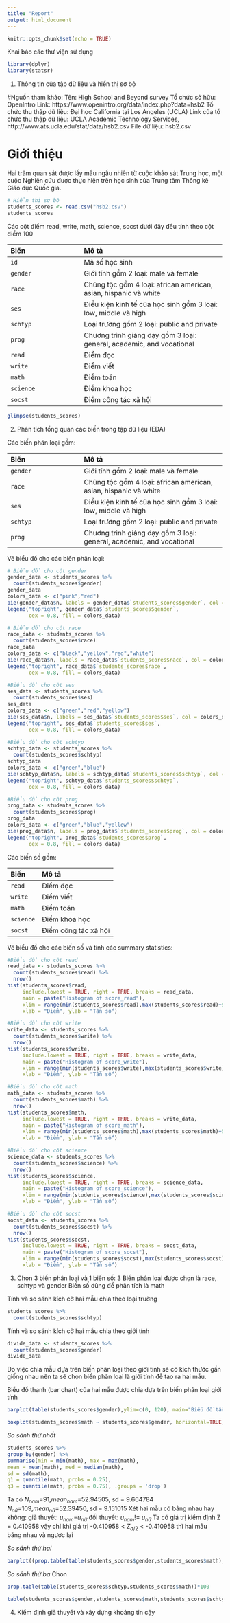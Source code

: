 ```yaml
---
title: "Report"
output: html_document
---
```


```r
knitr::opts_chunk$set(echo = TRUE)
```

Khai báo các thư viện sử dụng

```r
library(dplyr)
library(statsr)
```

1. Thông tin của tập dữ liệu và hiển thị sơ bộ

#Nguồn tham khảo:
Tên: High School and Beyond survey
Tổ chức sở hữu: OpenIntro
Link: https://www.openintro.org/data/index.php?data=hsb2
Tổ chức thu thập dữ liệu: Đại học California tại Los Angeles (UCLA)
Link của tổ chức thu thập dữ liệu: UCLA Academic Technology Services, http://www.ats.ucla.edu/stat/data/hsb2.csv
File dữ liệu: hsb2.csv

# Giới thiệu
Hai trăm quan sát được lấy mẫu ngẫu nhiên từ cuộc khảo sát Trung học, một cuộc Nghiên cứu được thực hiện trên học sinh của Trung tâm Thống kê Giáo dục Quốc gia.

```r
# Hiển thị sơ bộ
students_scores <- read.csv("hsb2.csv")
students_scores
```

Các cột điểm read, write, math, science, socst dưới đây đều tính theo cột điểm 100

| Biến                          |  Mô tả
|:----------------|:--------------------------------
|`id`                           | Mã số học sinh
|`gender`                       | Giới tính gồm 2 loại: male và female
|`race`                         | Chủng tộc gồm 4 loại: african american, asian, hispanic và white
|`ses`                          | Điều kiện kinh tế của học sinh gồm 3 loại:  low, middle và high
|`schtyp`                       | Loại trường gồm 2 loại: public and private
|`prog`                         | Chương trình giảng dạy gồm 3 loại: general, academic, and vocational
|`read`                         | Điểm đọc
|`write`                        | Điểm viết
|`math`                         | Điểm toán
|`science`                      | Điểm khoa học
|`socst`                        | Điểm công tác xã hội

```r
glimpse(students_scores)
```

2. Phân tích tổng quan các biến trong tập dữ liệu (EDA)

Các biến phân loại gồm:

| Biến                          |  Mô tả
|:----------------|:--------------------------------
|`gender`                       | Giới tính gồm 2 loại: male và female
|`race`                         | Chủng tộc gồm 4 loại: african american, asian, hispanic và white
|`ses`                          | Điều kiện kinh tế của học sinh gồm 3 loại:  low, middle và high
|`schtyp`                       | Loại trường gồm 2 loại: public and private
|`prog`                         | Chương trình giảng dạy gồm 3 loại: general, academic, and vocational

Vẽ biểu đồ cho các biến phân loại:

```r
# Biểu đồ cho cột gender
gender_data <- students_scores %>%
  count(students_scores$gender)
gender_data
colors_data <- c("pink","red")
pie(gender_data$n, labels = gender_data$`students_scores$gender`, col = colors_data, main="Pie Chart of gender")
legend("topright", gender_data$`students_scores$gender`, 
       cex = 0.8, fill = colors_data)
```

```r
# Biểu đồ cho cột race
race_data <- students_scores %>%
  count(students_scores$race)
race_data
colors_data <- c("black","yellow","red","white")
pie(race_data$n, labels = race_data$`students_scores$race`, col = colors_data, main="Pie Chart of race")
legend("topright", race_data$`students_scores$race`, 
       cex = 0.8, fill = colors_data)
```

```r
#Biểu đồ cho cột ses 
ses_data <- students_scores %>%
  count(students_scores$ses)
ses_data
colors_data <- c("green","red","yellow")
pie(ses_data$n, labels = ses_data$`students_scores$ses`, col = colors_data, main="Pie Chart of Socio economic status of student's family")
legend("topright", ses_data$`students_scores$ses`, 
       cex = 0.8, fill = colors_data)
```

```r
#Biểu đồ cho cột schtyp
schtyp_data <- students_scores %>%
  count(students_scores$schtyp)
schtyp_data
colors_data <- c("green","blue")
pie(schtyp_data$n, labels = schtyp_data$`students_scores$schtyp`, col = colors_data, main="Pie Chart of school type")
legend("topright", schtyp_data$`students_scores$schtyp`, 
       cex = 0.8, fill = colors_data)
```

```r
#Biểu đồ cho cột prog
prog_data <- students_scores %>%
  count(students_scores$prog)
prog_data
colors_data <- c("green","blue","yellow")
pie(prog_data$n, labels = prog_data$`students_scores$prog`, col = colors_data, main="Pie Chart of program")
legend("topright", prog_data$`students_scores$prog`, 
       cex = 0.8, fill = colors_data)
```


Các biến số gồm:

| Biến                          |  Mô tả
|:----------------|:--------------------------------
|`read`                         | Điểm đọc
|`write`                        | Điểm viết
|`math`                         | Điểm toán
|`science`                      | Điểm khoa học
|`socst `                       | Điểm công tác xã hội

Vẽ biểu đồ cho các biến số và tính các summary statistics:

```r
#Biểu đồ cho cột read
read_data <- students_scores %>%
  count(students_scores$read) %>%
  nrow()
hist(students_scores$read,
     include.lowest = TRUE, right = TRUE, breaks = read_data,
     main = paste("Histogram of score_read"),
     xlim = range(min(students_scores$read),max(students_scores$read)+5), ylim = NULL,
     xlab = "Điểm", ylab = "Tần số")
```
```r
#Biểu đồ cho cột write
write_data <- students_scores %>%
  count(students_scores$write) %>%
  nrow()
hist(students_scores$write,
     include.lowest = TRUE, right = TRUE, breaks = write_data,
     main = paste("Histogram of score_write"),
     xlim = range(min(students_scores$write),max(students_scores$write)+5), ylim = NULL,
     xlab = "Điểm", ylab = "Tần số")
```

```r
#Biểu đồ cho cột math
math_data <- students_scores %>%
  count(students_scores$math) %>%
  nrow()
hist(students_scores$math,
     include.lowest = TRUE, right = TRUE, breaks = write_data,
     main = paste("Histogram of score_math"),
     xlim = range(min(students_scores$math),max(students_scores$math)+5), ylim = NULL,
     xlab = "Điểm", ylab = "Tần số")
```

```r
#Biểu đồ cho cột science
science_data <- students_scores %>%
  count(students_scores$science) %>%
  nrow()
hist(students_scores$science,
     include.lowest = TRUE, right = TRUE, breaks = science_data,
     main = paste("Histogram of score_science"),
     xlim = range(min(students_scores$science),max(students_scores$science)+5), ylim = NULL,
     xlab = "Điểm", ylab = "Tần số")
```

```r
#Biểu đồ cho cột socst
socst_data <- students_scores %>%
  count(students_scores$socst) %>%
  nrow()
hist(students_scores$socst,
     include.lowest = TRUE, right = TRUE, breaks = socst_data,
     main = paste("Histogram of score_socst"),
     xlim = range(min(students_scores$socst),max(students_scores$socst)+5), ylim = NULL,
     xlab = "Điểm", ylab = "Tần số")
```


3. Chọn 3 biến phân loại và 1 biến số:
3 Biến phân loại được chọn là race, schtyp và gender
Biến số dùng để phân tích là math

Tính và so sánh kích cỡ hai mẫu chia theo loại trường
```r
students_scores %>%
  count(students_scores$schtyp)
```

Tính và so sánh kích cỡ hai mẫu chia theo giới tính
```r
divide_data <- students_scores %>%
  count(students_scores$gender)
divide_data
```
Do việc chia mẫu dựa trên biến phân loại theo giới tính sẽ có kích thước gần giống nhau nên ta sẽ chọn biến phân loại là giới tính đễ tạo ra hai mẫu.

Biểu đồ thanh (bar chart) của hai mẫu được chia dựa trên biến phân loại giới tính

```r
barplot(table(students_scores$gender),ylim=c(0, 120), main="Biểu đồ tần số nam và nữ", names = c("Nữ","Nam"))

```
```r
boxplot(students_scores$math ~ students_scores$gender, horizontal=TRUE, main="Biểu đồ so sánh điểm toán giữa hai nhóm nam và nữ", xlab="Học sinh", col = "green")
```
$So$ $sánh$ $thứ$ $nhất$
```r
students_scores %>% 
group_by(gender) %>%
summarise(min = min(math), max = max(math),
mean = mean(math), med = median(math),
sd = sd(math),
q1 = quantile(math, probs = 0.25),
q3 = quantile(math, probs = 0.75), .groups = 'drop')

```
Ta có $N_{nam}$=91,$mean_{nam}$=52.94505, sd = 9.664784
      $N_{nữ}$=109,$mean_{nữ}$=52.39450, sd = 9.151015
      Xét hai mẫu có bằng nhau hay không:
      giả thuyết: $u_{nam}$=$u_{nữ}$
      đối thuyết: $u_{nam}$!= $u_{nữ}$
Ta có giá trị kiểm định Z = 0.410958
vậy chỉ khi giá trị -0.410958 < $Z_{a/2}$ < -0.410958
thì hai mẫu bằng nhau và ngược lại

$So$ $sánh$ $thứ$ $hai$
```r
barplot((prop.table(table(students_scores$gender,students_scores$math),margin = 2)*100), main="Biểu đồ thanh về học sinh đạt điểm toán theo tỉ lệ nam nữ ", xlab = "Điểm số", ylab = "%")

```
$So$ $sánh$ $thứ$ $ba$
Chon
```r
prop.table(table(students_scores$schtyp,students_scores$math))*100
```
```r
table(students_scores$gender,students_scores$math,students_scores$schtyp)

```

4. Kiểm định giả thuyết và xây dựng khoảng tin cậy

```r

```

